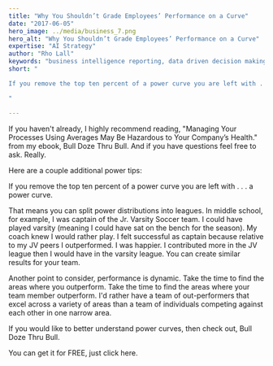 ```yaml
---
title: "Why You Shouldn’t Grade Employees’ Performance on a Curve"
date: "2017-06-05"
hero_image: ../media/business_7.png
hero_alt: "Why You Shouldn’t Grade Employees’ Performance on a Curve"
expertise: "AI Strategy"
author: "Rho Lall"
keywords: "business intelligence reporting, data driven decision making, data driven decisions, using data to make decisions"
short: "

If you remove the top ten percent of a power curve you are left with . . . a power curve.

"

---
```

If you haven't already, I highly recommend reading, "Managing Your Processes Using Averages May Be Hazardous to Your Company’s Health." from my ebook, Bull Doze Thru Bull. And if you have questions feel free to ask. Really.

Here are a couple additional power tips:

If you remove the top ten percent of a power curve you are left with . . . a power curve.

That means you can split power distributions into leagues. In middle school, for example, I was captain of the Jr. Varsity Soccer team. I could have played varsity (meaning I could have sat on the bench for the season). My coach knew I would rather play. I felt successful as captain because relative to my JV peers I outperformed. I was happier. I contributed more in the JV league then I would have in the varsity league. You can create similar results for your team.

Another point to consider, performance is dynamic. Take the time to find the areas where you outperform. Take the time to find the areas where your team member outperform. I'd rather have a team of out-performers that excel across a variety of areas than a team of individuals competing against each other in one narrow area.

If you would like to better understand power curves, then check out, Bull Doze Thru Bull.

You can get it for FREE, just click here.